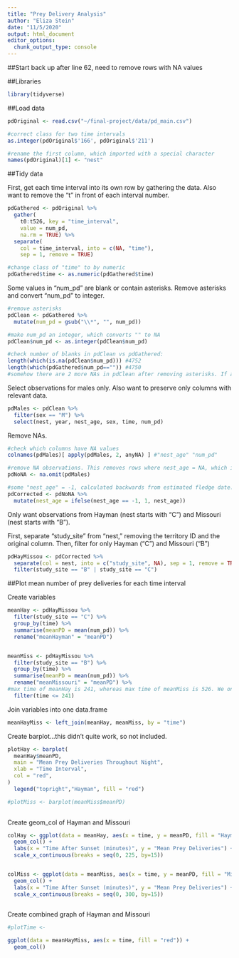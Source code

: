```yaml
---
title: "Prey Delivery Analysis"
author: "Eliza Stein"
date: "11/5/2020"
output: html_document
editor_options: 
  chunk_output_type: console
---
```


##Start back up after line 62, need to remove rows with NA values

##Libraries

```r
library(tidyverse)
```



##Load data

```r

pdOriginal <- read.csv("~/final-project/data/pd_main.csv")

#correct class for two time intervals
as.integer(pdOriginal$'166', pdOriginal$'211')

#rename the first column, which imported with a special character
names(pdOriginal)[1] <- "nest"
```



##Tidy data

First, get each time interval into its own row by gathering the data. Also want to remove the "t" in front of each interval number.
```r

pdGathered <- pdOriginal %>%
  gather(
    t0:t526, key = "time_interval",
    value = num_pd,
    na.rm = TRUE) %>%
  separate(
    col = time_interval, into = c(NA, "time"), 
    sep = 1, remove = TRUE)

#change class of "time" to by numeric
pdGathered$time <- as.numeric(pdGathered$time)

```


Some values in "num_pd" are blank or contain asterisks. Remove asterisks and convert "num_pd" to integer.
```r

#remove asterisks
pdClean <- pdGathered %>%
  mutate(num_pd = gsub("\\*", "", num_pd))

#make num_pd an integer, which converts "" to NA
pdClean$num_pd <- as.integer(pdClean$num_pd)

#check number of blanks in pdClean vs pdGathered:
length(which(is.na(pdClean$num_pd))) #4752
length(which(pdGathered$num_pd=="")) #4750
#somehow there are 2 more NAs in pdClean after removing asterisks. If anything, pdClean is conservative count.

```



Select observations for males only. Also want to preserve only columns with relevant data.
```r

pdMales <- pdClean %>%
  filter(sex == "M") %>%
  select(nest, year, nest_age, sex, time, num_pd)

```

Remove NAs.
```r
#check which columns have NA values
colnames(pdMales)[ apply(pdMales, 2, anyNA) ] #"nest_age" "num_pd"

#remove NA observations. This removes rows where nest_age = NA, which is mostly due to observations of failed nests, and where num_pd = NA, which indicates that nest wasn't observed during that time interval.
pdNoNA <- na.omit(pdMales)

#some "nest_age" = -1, calculated backwards from estimated fledge date. Correct these values to = 1.
pdCorrected <- pdNoNA %>%
  mutate(nest_age = ifelse(nest_age == -1, 1, nest_age))
```


Only want observations from Hayman (nest starts with "C") and Missouri (nest starts with "B"). 

First, separate "study_site" from "nest," removing the territory ID and the original column. Then, filter for only Hayman ("C") and Missouri ("B")
```r

pdHayMissou <- pdCorrected %>%
  separate(col = nest, into = c("study_site", NA), sep = 1, remove = TRUE) %>%
  filter(study_site == "B" | study_site == "C")

```


##Plot mean number of prey deliveries for each time interval

Create variables
```r

meanHay <- pdHayMissou %>%
  filter(study_site == "C") %>%
  group_by(time) %>%
  summarise(meanPD = mean(num_pd)) %>%
  rename("meanHayman" = "meanPD")


meanMiss <- pdHayMissou %>%
  filter(study_site == "B") %>%
  group_by(time) %>%
  summarise(meanPD = mean(num_pd)) %>%
  rename("meanMissouri" = "meanPD") %>%
#max time of meanHay is 241, whereas max time of meanMiss is 526. We only want to compare what we have data for in both study sites, so I cut out observations in meanMiss when time > 241. Could also keep these values and do a full_join below, filling in missing Hayman observations with NA.
  filter(time <= 241)

```

Join variables into one data.frame
```r

meanHayMiss <- left_join(meanHay, meanMiss, by = "time")

```


Create barplot...this didn't quite work, so not included.
```r

plotHay <- barplot(
  meanHay$meanPD,
  main = "Mean Prey Deliveries Throughout Night",
  xlab = "Time Interval",
  col = "red",
)
  legend("topright","Hayman", fill = "red")

#plotMiss <- barplot(meanMiss$meanPD)
  

```

Create geom_col of Hayman and Missouri
```r

colHay <- ggplot(data = meanHay, aes(x = time, y = meanPD, fill = "Hayman")) +
  geom_col() +
  labs(x = "Time After Sunset (minutes)", y = "Mean Prey Deliveries") +
  scale_x_continuous(breaks = seq(0, 225, by=15))


colMiss <- ggplot(data = meanMiss, aes(x = time, y = meanPD, fill = "Missouri")) +
  geom_col() +
  labs(x = "Time After Sunset (minutes)", y = "Mean Prey Deliveries") +
  scale_x_continuous(breaks = seq(0, 300, by=15))
  
```

Create combined graph of Hayman and Missouri
```r

#plotTime <- 

ggplot(data = meanHayMiss, aes(x = time, fill = "red")) +
  geom_col()

```

